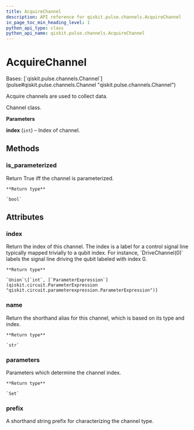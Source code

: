 ```yaml
---
title: AcquireChannel
description: API reference for qiskit.pulse.channels.AcquireChannel
in_page_toc_min_heading_level: 1
python_api_type: class
python_api_name: qiskit.pulse.channels.AcquireChannel
---
```


# AcquireChannel

<Class id="qiskit.pulse.channels.AcquireChannel" isDedicatedPage={true} github="https://github.com/qiskit/qiskit/tree/stable/0.22/qiskit/pulse/channels.py" signature="AcquireChannel(index)" modifiers="class">
  Bases: [`qiskit.pulse.channels.Channel`](pulse#qiskit.pulse.channels.Channel "qiskit.pulse.channels.Channel")

  Acquire channels are used to collect data.

  Channel class.

  **Parameters**

  **index** (`int`) – Index of channel.

  ## Methods

  ### is\_parameterized

  <Function id="qiskit.pulse.channels.AcquireChannel.is_parameterized" signature="AcquireChannel.is_parameterized()">
    Return True iff the channel is parameterized.

    **Return type**

    `bool`
  </Function>

  ## Attributes

  ### index

  <Attribute id="qiskit.pulse.channels.AcquireChannel.index">
    Return the index of this channel. The index is a label for a control signal line typically mapped trivially to a qubit index. For instance, `DriveChannel(0)` labels the signal line driving the qubit labeled with index 0.

    **Return type**

    `Union`\[`int`, [`ParameterExpression`](qiskit.circuit.ParameterExpression "qiskit.circuit.parameterexpression.ParameterExpression")]
  </Attribute>

  ### name

  <Attribute id="qiskit.pulse.channels.AcquireChannel.name">
    Return the shorthand alias for this channel, which is based on its type and index.

    **Return type**

    `str`
  </Attribute>

  ### parameters

  <Attribute id="qiskit.pulse.channels.AcquireChannel.parameters">
    Parameters which determine the channel index.

    **Return type**

    `Set`
  </Attribute>

  ### prefix

  <Attribute id="qiskit.pulse.channels.AcquireChannel.prefix" attributeTypeHint="Optional[str]" attributeValue="'a'">
    A shorthand string prefix for characterizing the channel type.
  </Attribute>
</Class>


